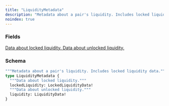 ```yaml
---
title: "LiquidityMetadata"
description: "Metadata about a pair's liquidity. Includes locked liquidity data."
noindex: true
---
```


### Fields

<a href="/api-reference/types/lockedliquiditydata">
  <ResponseField name="lockedLiquidity" type="LockedLiquidityData!" required>
    Data about locked liquidity.
  </ResponseField>
</a>

<a href="/api-reference/types/liquiditydata">
  <ResponseField name="liquidity" type="LiquidityData!" required>
    Data about unlocked liquidity.
  </ResponseField>
</a>

### Schema


```graphql 
"""Metadata about a pair's liquidity. Includes locked liquidity data."""
type LiquidityMetadata {
  """Data about locked liquidity."""
  lockedLiquidity: LockedLiquidityData!
  """Data about unlocked liquidity."""
  liquidity: LiquidityData!
}
```
